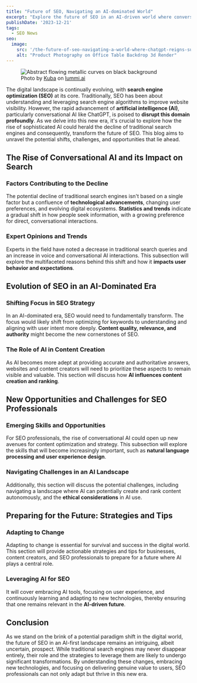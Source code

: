 ```yaml
---
title: "Future of SEO, Navigating an AI-dominated World"
excerpt: "Explore the future of SEO in an AI-driven world where conversational AI like ChatGPT reshapes search, presenting new challenges and opportunities."
publishDate: '2023-12-21'
tags:
  - SEO News
seo:
  image:
    src: '/the-future-of-seo-navigating-a-world-where-chatgpt-reigns-supreme.webp'
    alt: "Product Photography on Office Table Backdrop 3d Render"
---
```


<figure>
  <Image 
    id="cover-img" 
    src={coverImage} 
    loading="eager" 
    priority={true}
    alt="Abstract flowing metallic curves on black background" 
  />
  <figcaption>
    Photo by <a href="https://www.lummi.ai/creator/kubadesign">Kuba</a> on <a href="https://www.lummi.ai/">lummi.ai</a>
  </figcaption>
</figure>

The digital landscape is continually evolving, with **search engine optimization (SEO)** at its core. Traditionally, SEO has been about understanding and leveraging search engine algorithms to improve website visibility. However, the rapid advancement of **artificial intelligence (AI)**, particularly conversational AI like ChatGPT, is poised to **disrupt this domain profoundly**. As we delve into this new era, it's crucial to explore how the rise of sophisticated AI could herald the decline of traditional search engines and consequently, transform the future of SEO. This blog aims to unravel the potential shifts, challenges, and opportunities that lie ahead.

## The Rise of Conversational AI and its Impact on Search

### Factors Contributing to the Decline

The potential decline of traditional search engines isn't based on a single factor but a confluence of **technological advancements**, changing user preferences, and evolving digital ecosystems. **Statistics and trends** indicate a gradual shift in how people seek information, with a growing preference for direct, conversational interactions.

### Expert Opinions and Trends

Experts in the field have noted a decrease in traditional search queries and an increase in voice and conversational AI interactions. This subsection will explore the multifaceted reasons behind this shift and how it **impacts user behavior and expectations**.

## Evolution of SEO in an AI-Dominated Era

### Shifting Focus in SEO Strategy

In an AI-dominated era, SEO would need to fundamentally transform. The focus would likely shift from optimizing for keywords to understanding and aligning with user intent more deeply. **Content quality, relevance, and authority** might become the new cornerstones of SEO.

### The Role of AI in Content Creation

As AI becomes more adept at providing accurate and authoritative answers, websites and content creators will need to prioritize these aspects to remain visible and valuable. This section will discuss how **AI influences content creation and ranking**.

## New Opportunities and Challenges for SEO Professionals

### Emerging Skills and Opportunities

For SEO professionals, the rise of conversational AI could open up new avenues for content optimization and strategy. This subsection will explore the skills that will become increasingly important, such as **natural language processing and user experience design**.

### Navigating Challenges in an AI Landscape

Additionally, this section will discuss the potential challenges, including navigating a landscape where AI can potentially create and rank content autonomously, and the **ethical considerations** in AI use.

## Preparing for the Future: Strategies and Tips

### Adapting to Change

Adapting to change is essential for survival and success in the digital world. This section will provide actionable strategies and tips for businesses, content creators, and SEO professionals to prepare for a future where AI plays a central role.

### Leveraging AI for SEO

It will cover embracing AI tools, focusing on user experience, and continuously learning and adapting to new technologies, thereby ensuring that one remains relevant in the **AI-driven future**.

## Conclusion

As we stand on the brink of a potential paradigm shift in the digital world, the future of SEO in an AI-first landscape remains an intriguing, albeit uncertain, prospect. While traditional search engines may never disappear entirely, their role and the strategies to leverage them are likely to undergo significant transformations. By understanding these changes, embracing new technologies, and focusing on delivering genuine value to users, SEO professionals can not only adapt but thrive in this new era.

